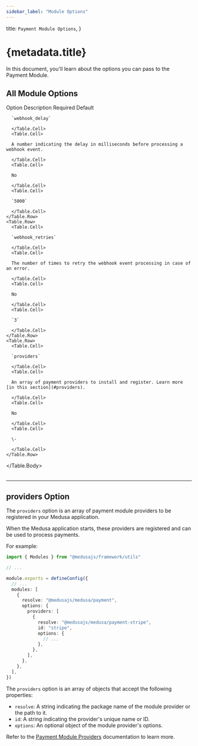```yaml
---
sidebar_label: "Module Options"
---
```



  title: `Payment Module Options`,
}

# {metadata.title}

In this document, you'll learn about the options you can pass to the Payment Module.

## All Module Options

<Table>
  <Table.Header>
    <Table.Row>
      <Table.HeaderCell className="w-1/4">Option</Table.HeaderCell>
      <Table.HeaderCell className="w-2/4">Description</Table.HeaderCell>
      <Table.HeaderCell>Required</Table.HeaderCell>
      <Table.HeaderCell>Default</Table.HeaderCell>
    </Table.Row>
  </Table.Header>
  <Table.Body>
    <Table.Row>
      <Table.Cell>
      
      `webhook_delay`
      
      </Table.Cell>
      <Table.Cell>
      
      A number indicating the delay in milliseconds before processing a webhook event.
      
      </Table.Cell>
      <Table.Cell>
      
      No
      
      </Table.Cell>
      <Table.Cell>
      
      `5000`
      
      </Table.Cell>
    </Table.Row>
    <Table.Row>
      <Table.Cell>
      
      `webhook_retries`
      
      </Table.Cell>
      <Table.Cell>
      
      The number of times to retry the webhook event processing in case of an error.
      
      </Table.Cell>
      <Table.Cell>
      
      No
      
      </Table.Cell>
      <Table.Cell>
      
      `3`
      
      </Table.Cell>
    </Table.Row>
    <Table.Row>
      <Table.Cell>
      
      `providers`
      
      </Table.Cell>
      <Table.Cell>
      
      An array of payment providers to install and register. Learn more [in this section](#providers).
      
      </Table.Cell>
      <Table.Cell>
      
      No
      
      </Table.Cell>
      <Table.Cell>
      
      \-
      
      </Table.Cell>
    </Table.Row>
  </Table.Body>
</Table>

---

## providers Option

The `providers` option is an array of payment module providers to be registered in your Medusa application.

When the Medusa application starts, these providers are registered and can be used to process payments.

For example:

```ts title="medusa-config.ts"
import { Modules } from "@medusajs/framework/utils"

// ...

module.exports = defineConfig({
  // ...
  modules: [
    {
      resolve: "@medusajs/medusa/payment",
      options: {
        providers: [
          {
            resolve: "@medusajs/medusa/payment-stripe",
            id: "stripe",
            options: {
              // ...
            },
          },
        ],
      },
    },
  ],
})
```

The `providers` option is an array of objects that accept the following properties:

- `resolve`: A string indicating the package name of the module provider or the path to it.
- `id`: A string indicating the provider's unique name or ID.
- `options`: An optional object of the module provider's options.

Refer to the [Payment Module Providers](../payment-provider/page.mdx) documentation to learn more.